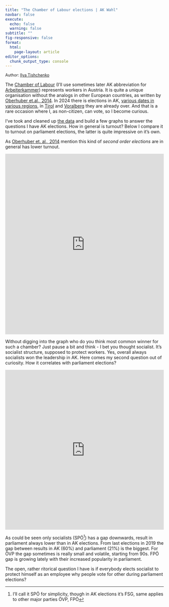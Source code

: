 ```yaml
---
title: "The Chamber of Labour elections | AK Wahl"
navbar: false
execute:
  echo: false 
  warning: false
subtitle: ""
fig-responsive: false
format:
  html:
    page-layout: article 
editor_options: 
  chunk_output_type: console
---
```


```{=html}
<span style="font-size:0.9em;">Author: <a href="https://www.linkedin.com/in/itishchenko/">Ilya Tishchenko</a></span><br>
```
The [Chamber of Labour](https://en.wikipedia.org/wiki/Chamber_for_Workers_and_Employees) (I'll use sometimes later AK abbreviation for [Arbeiterkammer](https://www.arbeiterkammer.at/ueberuns/akerklaertsich/eng/17-Antworten.html)) represents workers in Austria. It is quite a unique organisation without the analogs in other European countries, as written by [Oberhuber et.al., 2014](https://www.ssoar.info/ssoar/bitstream/document/51973/1/ssoar-sws-2014-4-oberhuber_et_al-Arbeiterkammerwahlen_in_Osterreich_1949-2014.pdf). In 2024 there is elections in AK, [various dates in various regions](https://www.arbeiterkammer.at/wahl), in [Tirol](https://tirol.orf.at/stories/3244240/) and [Voralberg](https://vorarlberg.orf.at/stories/3244263/) they are already over. And that is a rare occasion where I, as non-citizen, can vote, so I become curious.

I've took and cleaned up [the data](https://www.arbeiterkammer.at/ueberuns/akwahl/AK_Wahlen_1949-2019.pdf "pdf") and build a few graphs to answer the questions I have AK elections. How in general is turnout? Below I compare it to turnout on parliament elections, the latter is quite impressive on it's own.

As [Oberhuber et. al., 2014](https://www.ssoar.info/ssoar/handle/document/51973) mention this kind of *second order elections* are in general has lower turnout.

```{=html}
<iframe title="Turnout" aria-label="Grouped Columns" id="datawrapper-chart-bYhOq" src="https://datawrapper.dwcdn.net/bYhOq/1/" scrolling="no" frameborder="0" style="width: 0; min-width: 100% !important; border: none;" height="575" data-external="1"></iframe><script type="text/javascript">!function(){"use strict";window.addEventListener("message",(function(a){if(void 0!==a.data["datawrapper-height"]){var e=document.querySelectorAll("iframe");for(var t in a.data["datawrapper-height"])for(var r=0;r<e.length;r++)if(e[r].contentWindow===a.source){var i=a.data["datawrapper-height"][t]+"px";e[r].style.height=i}}}))}();
</script>
```
Without digging into the graph who do you think most common winner for such a chamber? Just pause a bit and think - I bet you thought socialist. It's socialist structure, supposed to protect workers. Yes, overall always socialists won the leadership in AK. Here comes my second question out of curiosity. How it correlates with parliament elections?

```{=html}
<iframe title="Comparison of parties results" aria-label="Interactive line chart" id="datawrapper-chart-tl1Cf" src="https://datawrapper.dwcdn.net/tl1Cf/1/" scrolling="no" frameborder="0" style="width: 0; min-width: 100% !important; border: none;" height="509" data-external="1"></iframe><script type="text/javascript">!function(){"use strict";window.addEventListener("message",(function(a){if(void 0!==a.data["datawrapper-height"]){var e=document.querySelectorAll("iframe");for(var t in a.data["datawrapper-height"])for(var r=0;r<e.length;r++)if(e[r].contentWindow===a.source){var i=a.data["datawrapper-height"][t]+"px";e[r].style.height=i}}}))}();
</script>
```
As could be seen only socialists (SPÖ[^1]) has a gap downwards, result in parliament always lower than in AK elections. From last elections in 2019 the gap between results in AK (60%) and parliament (21%) is the biggest. For ÖVP the gap sometimes is really small and volatile, starting from 90s. FPÖ gap is growing lately with their increased popularity in parliament.

[^1]: I'll call it SPÖ for simplicity, though in AK elections it's FSG, same applies to other major parties ÖVP, FPÖ

The open, rather ritorical question I have is if everybody elects socialist to protect himself as an employee why people vote for other during parliament elections?
